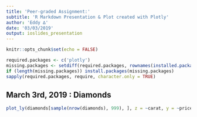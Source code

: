 ```yaml
---
title: 'Peer-graded Assignment:'
subtitle: 'R Markdown Presentation & Plot created with Plotly'
author: 'Eddy ∆'
date: '03/03/2019'
output: ioslides_presentation
---
```


```r
knitr::opts_chunk$set(echo = FALSE)
```
```r
required.packages <- c('plotly')
missing.packages <- setdiff(required.packages, rownames(installed.packages()))
if (length(missing.packages)) install.packages(missing.packages)
sapply(required.packages, require, character.only = TRUE)
```

<!-- ## March 3rd, 2019 : mtcars -->
<!-- ```{r, message = FALSE, warning = FALSE, echo = FALSE} -->
<!-- plot_ly(mtcars, x = ~wt, y = ~mpg, mode = 'markers', color = ~factor(cyl), size = ~hp) -->
<!-- ``` -->

## March 3rd, 2019 : Diamonds
```r
plot_ly(diamonds[sample(nrow(diamonds), 999), ], z = ~carat, y = ~price, x = ~cut, color = ~clarity)
```
